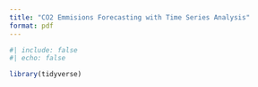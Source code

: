 ```yaml
---
title: "CO2 Emmisions Forecasting with Time Series Analysis"
format: pdf
---
```


```r
#| include: false
#| echo: false

library(tidyverse)
```

